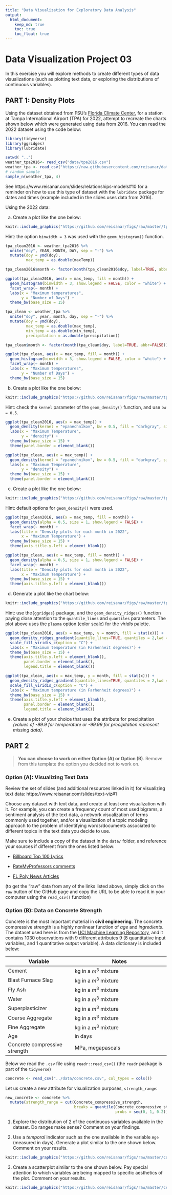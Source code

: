```yaml
---
title: "Data Visualization for Exploratory Data Analysis"
output: 
  html_document:
    keep_md: true
    toc: true
    toc_float: true
---
```


# Data Visualization Project 03


In this exercise you will explore methods to create different types of data visualizations (such as plotting text data, or exploring the distributions of continuous variables).


## PART 1: Density Plots

Using the dataset obtained from FSU's [Florida Climate Center](https://climatecenter.fsu.edu/climate-data-access-tools/downloadable-data), for a station at Tampa International Airport (TPA) for 2022, attempt to recreate the charts shown below which were generated using data from 2016. You can read the 2022 dataset using the code below: 

```r
library(tidyverse)
library(ggridges)
library(lubridate)

setwd( "..")
weather_tpa2016<- read_csv("data/tpa2016.csv")
weather_tpa <- read_csv("https://raw.githubusercontent.com/reisanar/datasets/master/tpa_weather_2022.csv")
# random sample 
sample_n(weather_tpa, 4)
```

See https://www.reisanar.com/slides/relationships-models#10 for a reminder on how to use this type of dataset with the `lubridate` package for dates and times (example included in the slides uses data from 2016).

Using the 2022 data: 

(a) Create a plot like the one below:

```r
knitr::include_graphics("https://github.com/reisanar/figs/raw/master/tpa_max_temps_facet.png")
```

Hint: the option `binwidth = 3` was used with the `geom_histogram()` function.

```r
tpa_clean2016 <- weather_tpa2016 %>% 
  unite("doy", YEAR, MONTH, DAY, sep = "-") %>% 
  mutate(doy = ymd(doy), 
         max_temp = as.double(maxTemp))

tpa_clean2016$month <- factor(month(tpa_clean2016$doy, label=TRUE, abbr=FALSE))

ggplot(tpa_clean2016, aes(x = max_temp, fill = month)) +
  geom_histogram(binwidth = 3, show.legend = FALSE, color = "white") +
  facet_wrap(~ month) +
  labs(x = "Maximum temperatures",
       y = "Number of Days") +
  theme_bw(base_size = 15)
```


```r
tpa_clean <- weather_tpa %>% 
  unite("doy", year, month, day, sep = "-") %>% 
  mutate(doy = ymd(doy), 
         max_temp = as.double(max_temp), 
         min_temp = as.double(min_temp), 
         precipitation = as.double(precipitation))

tpa_clean$month <- factor(month(tpa_clean$doy, label=TRUE, abbr=FALSE))

ggplot(tpa_clean, aes(x = max_temp, fill = month)) +
  geom_histogram(binwidth = 3, show.legend = FALSE, color = "white") +
  facet_wrap(~ month) +
  labs(x = "Maximum temperatures",
       y = "Number of Days") +
  theme_bw(base_size = 15)
```



(b) Create a plot like the one below:

```r
knitr::include_graphics("https://github.com/reisanar/figs/raw/master/tpa_max_temps_density.png")
```

Hint: check the `kernel` parameter of the `geom_density()` function, and use `bw = 0.5`.

```r

ggplot(tpa_clean2016, aes(x = max_temp)) +
  geom_density(kernel = "epanechnikov", bw = 0.5, fill = "darkgray", size = 1) +
  labs(x = "Maximum Temperature",
       y = "density") +
  theme_bw(base_size = 15) +
  theme(panel.border = element_blank())
```
```r
ggplot(tpa_clean, aes(x = max_temp)) +
  geom_density(kernel = "epanechnikov", bw = 0.5, fill = "darkgray", size = 1) +
  labs(x = "Maximum Temperature",
       y = "density") +
  theme_bw(base_size = 15) +
  theme(panel.border = element_blank())
```


(c) Create a plot like the one below:

```r
knitr::include_graphics("https://github.com/reisanar/figs/raw/master/tpa_max_temps_density_facet.png")
```

Hint: default options for `geom_density()` were used. 

```r
ggplot(tpa_clean2016, aes(x = max_temp, fill = month)) +
  geom_density(alpha = 0.5, size = 1, show.legend = FALSE) +
  facet_wrap(~ month) +
  labs(title = "Density plots for each month in 2022",
       x = "Maximum Temperature") +
  theme_bw(base_size = 15) +
  theme(axis.title.y.left = element_blank())
```


```r
ggplot(tpa_clean, aes(x = max_temp, fill = month)) +
  geom_density(alpha = 0.5, size = 1, show.legend = FALSE) +
  facet_wrap(~ month) +
  labs(title = "Density plots for each month in 2022",
       x = "Maximum Temperature") +
  theme_bw(base_size = 15) +
  theme(axis.title.y.left = element_blank())
```


(d) Generate a plot like the chart below:


```r
knitr::include_graphics("https://github.com/reisanar/figs/raw/master/tpa_max_temps_ridges_plasma.png")
```

Hint: use the`{ggridges}` package, and the `geom_density_ridges()` function paying close attention to the `quantile_lines` and `quantiles` parameters. The plot above uses the `plasma` option (color scale) for the _viridis_ palette.

```r
ggplot(tpa_clean2016, aes(x = max_temp, y = month, fill = stat(x))) +
  geom_density_ridges_gradient(quantile_lines=TRUE, quantiles = 2,lwd = 1) +
  scale_fill_viridis_c(option = "C") +
  labs(x = "Maximum temperature (in Farhenheit degrees)") +
  theme_bw(base_size = 15) +
  theme(axis.title.y.left = element_blank(),
        panel.border = element_blank(),
        legend.title = element_blank())
```

```r
ggplot(tpa_clean, aes(x = max_temp, y = month, fill = stat(x))) +
  geom_density_ridges_gradient(quantile_lines=TRUE, quantiles = 2,lwd = 1) +
  scale_fill_viridis_c(option = "C") +
  labs(x = "Maximum temperature (in Farhenheit degrees)") +
  theme_bw(base_size = 15) +
  theme(axis.title.y.left = element_blank(),
        panel.border = element_blank(),
        legend.title = element_blank())
```


(e) Create a plot of your choice that uses the attribute for precipitation _(values of -99.9 for temperature or -99.99 for precipitation represent missing data)_.



## PART 2 

> **You can choose to work on either Option (A) or Option (B)**. Remove from this template the option you decided not to work on. 


### Option (A): Visualizing Text Data

Review the set of slides (and additional resources linked in it) for visualizing text data: https://www.reisanar.com/slides/text-viz#1

Choose any dataset with text data, and create at least one visualization with it. For example, you can create a frequency count of most used bigrams, a sentiment analysis of the text data, a network visualization of terms commonly used together, and/or a visualization of a topic modeling approach to the problem of identifying words/documents associated to different topics in the text data you decide to use. 

Make sure to include a copy of the dataset in the `data/` folder, and reference your sources if different from the ones listed below:

- [Billboard Top 100 Lyrics](https://github.com/reisanar/datasets/blob/master/BB_top100_2015.csv)

- [RateMyProfessors comments](https://github.com/reisanar/datasets/blob/master/rmp_wit_comments.csv)

- [FL Poly News Articles](https://github.com/reisanar/datasets/blob/master/flpoly_news_SP23.csv)


(to get the "raw" data from any of the links listed above, simply click on the `raw` button of the GitHub page and copy the URL to be able to read it in your computer using the `read_csv()` function)


### Option (B): Data on Concrete Strength 

Concrete is the most important material in **civil engineering**. The concrete compressive strength is a highly nonlinear function of _age_ and _ingredients_. The dataset used here is from the [UCI Machine Learning Repository](https://archive.ics.uci.edu/ml/index.php), and it contains 1030 observations with 9 different attributes 9 (8 quantitative input variables, and 1 quantitative output variable). A data dictionary is included below: 


Variable                      |    Notes                
------------------------------|-------------------------------------------
Cement                        | kg in a $m^3$ mixture             
Blast Furnace Slag            | kg in a $m^3$ mixture  
Fly Ash                       | kg in a $m^3$ mixture             
Water                         | kg in a $m^3$ mixture              
Superplasticizer              | kg in a $m^3$ mixture
Coarse Aggregate              | kg in a $m^3$ mixture
Fine Aggregate                | kg in a $m^3$ mixture      
Age                           | in days                                             
Concrete compressive strength | MPa, megapascals


Below we read the `.csv` file using `readr::read_csv()` (the `readr` package is part of the `tidyverse`)

```r
concrete <- read_csv("../data/concrete.csv", col_types = cols())
```


Let us create a new attribute for visualization purposes, `strength_range`: 

```r
new_concrete <- concrete %>%
  mutate(strength_range = cut(Concrete_compressive_strength, 
                              breaks = quantile(Concrete_compressive_strength, 
                                                probs = seq(0, 1, 0.2))) )
```



1. Explore the distribution of 2 of the continuous variables available in the dataset. Do ranges make sense? Comment on your findings.

2. Use a _temporal_ indicator such as the one available in the variable `Age` (measured in days). Generate a plot similar to the one shown below. Comment on your results.

```r
knitr::include_graphics("https://github.com/reisanar/figs/raw/master/concrete_strength.png")
```


3. Create a scatterplot similar to the one shown below. Pay special attention to which variables are being mapped to specific aesthetics of the plot. Comment on your results. 

```r
knitr::include_graphics("https://github.com/reisanar/figs/raw/master/cement_plot.png")
```




